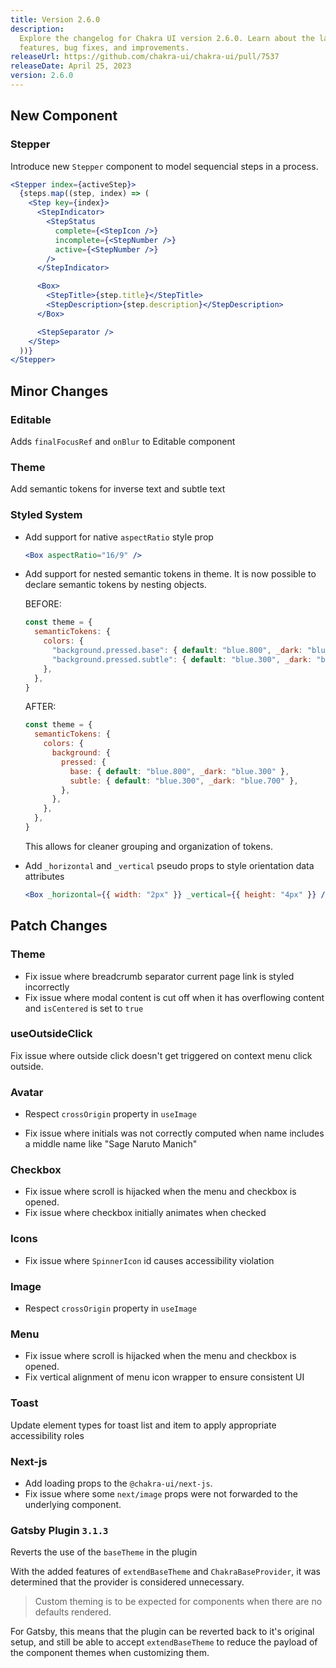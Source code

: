 ```yaml
---
title: Version 2.6.0
description:
  Explore the changelog for Chakra UI version 2.6.0. Learn about the latest
  features, bug fixes, and improvements.
releaseUrl: https://github.com/chakra-ui/chakra-ui/pull/7537
releaseDate: April 25, 2023
version: 2.6.0
---
```


## New Component

### Stepper

Introduce new `Stepper` component to model sequencial steps in a process.

```jsx live=false
<Stepper index={activeStep}>
  {steps.map((step, index) => (
    <Step key={index}>
      <StepIndicator>
        <StepStatus
          complete={<StepIcon />}
          incomplete={<StepNumber />}
          active={<StepNumber />}
        />
      </StepIndicator>

      <Box>
        <StepTitle>{step.title}</StepTitle>
        <StepDescription>{step.description}</StepDescription>
      </Box>

      <StepSeparator />
    </Step>
  ))}
</Stepper>
```

## Minor Changes

### Editable

Adds `finalFocusRef` and `onBlur` to Editable component

### Theme

Add semantic tokens for inverse text and subtle text

### Styled System

- Add support for native `aspectRatio` style prop

  ```jsx live=false
  <Box aspectRatio="16/9" />
  ```

- Add support for nested semantic tokens in theme. It is now possible to declare
  semantic tokens by nesting objects.

  BEFORE:

  ```js
  const theme = {
    semanticTokens: {
      colors: {
        "background.pressed.base": { default: "blue.800", _dark: "blue.300" },
        "background.pressed.subtle": { default: "blue.300", _dark: "blue.700" },
      },
    },
  }
  ```

  AFTER:

  ```js
  const theme = {
    semanticTokens: {
      colors: {
        background: {
          pressed: {
            base: { default: "blue.800", _dark: "blue.300" },
            subtle: { default: "blue.300", _dark: "blue.700" },
          },
        },
      },
    },
  }
  ```

  This allows for cleaner grouping and organization of tokens.

- Add `_horizontal` and `_vertical` pseudo props to style orientation data
  attributes

  ```jsx live=false
  <Box _horizontal={{ width: "2px" }} _vertical={{ height: "4px" }} />
  ```

## Patch Changes

### Theme

- Fix issue where breadcrumb separator current page link is styled incorrectly
- Fix issue where modal content is cut off when it has overflowing content and
  `isCentered` is set to `true`

### useOutsideClick

Fix issue where outside click doesn't get triggered on context menu click
outside.

### Avatar

- Respect `crossOrigin` property in `useImage`

- Fix issue where initials was not correctly computed when name includes a
  middle name like "Sage Naruto Manich"

### Checkbox

- Fix issue where scroll is hijacked when the menu and checkbox is opened.
- Fix issue where checkbox initially animates when checked

### Icons

- Fix issue where `SpinnerIcon` id causes accessibility violation

### Image

- Respect `crossOrigin` property in `useImage`

### Menu

- Fix issue where scroll is hijacked when the menu and checkbox is opened.
- Fix vertical alignment of menu icon wrapper to ensure consistent UI

### Toast

Update element types for toast list and item to apply appropriate accessibility
roles

### Next-js

- Add loading props to the `@chakra-ui/next-js`.
- Fix issue where some `next/image` props were not forwarded to the underlying
  component.

### Gatsby Plugin `3.1.3`

Reverts the use of the `baseTheme` in the plugin

With the added features of `extendBaseTheme` and `ChakraBaseProvider`, it was
determined that the provider is considered unnecessary.

> Custom theming is to be expected for components when there are no defaults
> rendered.

For Gatsby, this means that the plugin can be reverted back to it's original
setup, and still be able to accept `extendBaseTheme` to reduce the payload of
the component themes when customizing them.
